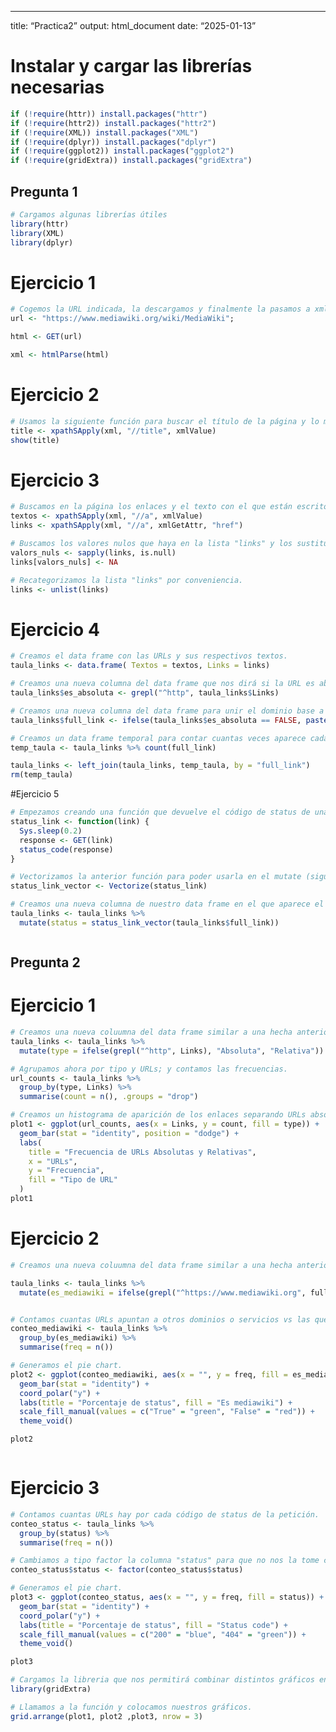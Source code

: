------------------------------------------------------------------------

title: "Practica2" output: html_document date: "2025-01-13"

# Instalar y cargar las librerías necesarias

```r
if (!require(httr)) install.packages("httr")
if (!require(httr2)) install.packages("httr2")
if (!require(XML)) install.packages("XML")
if (!require(dplyr)) install.packages("dplyr")
if (!require(ggplot2)) install.packages("ggplot2")
if (!require(gridExtra)) install.packages("gridExtra")
```

## Pregunta 1

```r
# Cargamos algunas librerías útiles
library(httr)
library(XML)
library(dplyr)
```

# Ejercicio 1

```r
# Cogemos la URL indicada, la descargamos y finalmente la pasamos a xml, ya que luego nos resultará más facil para analizar.
url <- "https://www.mediawiki.org/wiki/MediaWiki";

html <- GET(url)

xml <- htmlParse(html)
```

# Ejercicio 2

```r
# Usamos la siguiente función para buscar el título de la página y lo mostramos por pantalla.
title <- xpathSApply(xml, "//title", xmlValue)
show(title)
```

# Ejercicio 3

```r
# Buscamos en la página los enlaces y el texto con el que están escritos y lo guardamos en sus variables.
textos <- xpathSApply(xml, "//a", xmlValue)
links <- xpathSApply(xml, "//a", xmlGetAttr, "href")

# Buscamos los valores nulos que haya en la lista "links" y los sustituye por NA.
valors_nuls <- sapply(links, is.null)
links[valors_nuls] <- NA

# Recategorizamos la lista "links" por conveniencia.
links <- unlist(links)
```

# Ejercicio 4

```r
# Creamos el data frame con las URLs y sus respectivos textos.
taula_links <- data.frame( Textos = textos, Links = links)

# Creamos una nueva columna del data frame que nos dirá si la URL es absoluta (TRUE) o si no (FALSE).
taula_links$es_absoluta <- grepl("^http", taula_links$Links)

# Creamos una nueva columna del data frame para unir el dominio base a las URLs que sean relativas.
taula_links$full_link <- ifelse(taula_links$es_absoluta == FALSE, paste0("https://www.mediawiki.org", taula_links$Links), taula_links$Links )

# Creamos un data frame temporal para contar cuantas veces aparece cada enlace. Una vez hecho borramos esa data frame.
temp_taula <- taula_links %>% count(full_link)

taula_links <- left_join(taula_links, temp_taula, by = "full_link")
rm(temp_taula)

```

#Ejercicio 5

```r
# Empezamos creando una función que devuelve el código de status de una URL. A saber, 200 (petición correcta), 404 (no encontrado) o bien 403 (acceso restringido). Además hemos añadido un pequeño tiempo de espera entre cada petición para evitar ser baneados por el servidor.
status_link <- function(link) {
  Sys.sleep(0.2)
  response <- GET(link)
  status_code(response)
}

# Vectorizamos la anterior función para poder usarla en el mutate (siguiente linea).
status_link_vector <- Vectorize(status_link)

# Creamos una nueva columna de nuestro data frame en el que aparece el "status code" de la petición para cada URL.
taula_links <- taula_links %>%
  mutate(status = status_link_vector(taula_links$full_link))



```

## Pregunta 2

# Ejercicio 1

```r
# Creamos una nueva coluumna del data frame similar a una hecha anteriormente, pero con unas denominaciones distintas, puesto que nos ayudará a crear el gráfico que deseamos. Clasificamos las URLs por tipo: absolutas y relativas.
taula_links <- taula_links %>%
  mutate(type = ifelse(grepl("^http", Links), "Absoluta", "Relativa"))

# Agrupamos ahora por tipo y URLs; y contamos las frecuencias.
url_counts <- taula_links %>%
  group_by(type, Links) %>%
  summarise(count = n(), .groups = "drop")

# Creamos un histograma de aparición de los enlaces separando URLs absolutas y relativas.
plot1 <- ggplot(url_counts, aes(x = Links, y = count, fill = type)) +
  geom_bar(stat = "identity", position = "dodge") +
  labs(
    title = "Frecuencia de URLs Absolutas y Relativas",
    x = "URLs",
    y = "Frecuencia",
    fill = "Tipo de URL"
  ) 
plot1

```
# Ejercicio 2
```r
# Creamos una nueva coluumna del data frame similar a una hecha anteriormente, pero con unas denominaciones distintas, puesto que nos ayudará a crear el gráfico que deseamos. Clasificamos las URLs no ser de mediawiki o serlo

taula_links <- taula_links %>%
  mutate(es_mediawiki = ifelse(grepl("^https://www.mediawiki.org", full_link), "True", "False"))


# Contamos cuantas URLs apuntan a otros dominios o servicios vs las que apuntan a https://www.mediawiki.org
conteo_mediawiki <- taula_links %>%
  group_by(es_mediawiki) %>%
  summarise(freq = n())

# Generamos el pie chart.
plot2 <- ggplot(conteo_mediawiki, aes(x = "", y = freq, fill = es_mediawiki)) +
  geom_bar(stat = "identity") +
  coord_polar("y") +
  labs(title = "Porcentaje de status", fill = "Es mediawiki") +
  scale_fill_manual(values = c("True" = "green", "False" = "red")) +
  theme_void()

plot2



```
# Ejercicio 3

```r
# Contamos cuantas URLs hay por cada código de status de la petición.
conteo_status <- taula_links %>%
  group_by(status) %>%
  summarise(freq = n())

# Cambiamos a tipo factor la columna "status" para que no nos la tome como contínua.
conteo_status$status <- factor(conteo_status$status)

# Generamos el pie chart.
plot3 <- ggplot(conteo_status, aes(x = "", y = freq, fill = status)) +
  geom_bar(stat = "identity") +
  coord_polar("y") +
  labs(title = "Porcentaje de status", fill = "Status code") +
  scale_fill_manual(values = c("200" = "blue", "404" = "green")) +
  theme_void()

plot3

```

```r
# Cargamos la libreria que nos permitirá combinar distintos gráficos en una sola figura.
library(gridExtra)

# Llamamos a la función y colocamos nuestros gráficos.
grid.arrange(plot1, plot2 ,plot3, nrow = 3)



```




